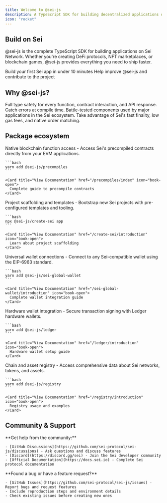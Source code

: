 ```yaml
---
title: Welcome to @sei-js
description: A TypeScript SDK for building decentralized applications on Sei
icon: "rocket"
---
```


## Build on Sei

@sei-js is the complete TypeScript SDK for building applications on Sei Network. Whether you're creating DeFi protocols, NFT marketplaces, or blockchain games, @sei-js provides everything you need to ship faster.

<CardGroup cols={2}>
  <Card title="Quick Start" href="/overview" icon="play">
    Build your first Sei app in under 10 minutes
  </Card>
  <Card title="Contributing" href="/contributing" icon="code">
    Help improve @sei-js and contribute to the project
  </Card>
</CardGroup>

## Why @sei-js?

<Steps>
  <Step title="Complete TypeScript support">
    Full type safety for every function, contract interaction, and API response. Catch errors at compile time.
  </Step>
  <Step title="Production ready">
    Battle-tested components used by major applications in the Sei ecosystem.
  </Step>
  <Step title="Optimized for Sei">
    Take advantage of Sei's fast finality, low gas fees, and native order matching.
  </Step>
</Steps>

## Package ecosystem

<AccordionGroup>
  <Accordion title="@sei-js/precompiles" icon="microchip">
    Native blockchain function access - Access Sei's precompiled contracts directly from your EVM applications.
    
    ```bash
    yarn add @sei-js/precompiles
    ```
    
    <Card title="View Documentation" href="/precompiles/index" icon="book-open">
      Complete guide to precompile contracts
    </Card>
  </Accordion>
  <Accordion title="@sei-js/create-sei" icon="hammer">
    Project scaffolding and templates - Bootstrap new Sei projects with pre-configured templates and tooling.
    
    ```bash
    npx @sei-js/create-sei app
    ```
    
    <Card title="View Documentation" href="/create-sei/introduction" icon="book-open">
      Learn about project scaffolding
    </Card>
  </Accordion>
  <Accordion title="@sei-js/sei-global-wallet" icon="wallet">
    Universal wallet connections - Connect to any Sei-compatible wallet using the EIP-6963 standard.
    
    ```bash
    yarn add @sei-js/sei-global-wallet
    ```
    
    <Card title="View Documentation" href="/sei-global-wallet/introduction" icon="book-open">
      Complete wallet integration guide
    </Card>
  </Accordion>
  <Accordion title="@sei-js/ledger" icon="shield">
    Hardware wallet integration - Secure transaction signing with Ledger hardware wallets.
    
    ```bash
    yarn add @sei-js/ledger
    ```
    
    <Card title="View Documentation" href="/ledger/introduction" icon="book-open">
      Hardware wallet setup guide
    </Card>
  </Accordion>
  <Accordion title="@sei-js/registry" icon="database">
    Chain and asset registry - Access comprehensive data about Sei networks, tokens, and assets.
    
    ```bash
    yarn add @sei-js/registry
    ```
    
    <Card title="View Documentation" href="/registry/introduction" icon="book-open">
      Registry usage and examples
    </Card>
  </Accordion>
</AccordionGroup>

## Community & Support

<Tabs>
  <Tab title="Developer Resources">
    **Get help from the community:**
    
    - [GitHub Discussions](https://github.com/sei-protocol/sei-js/discussions) - Ask questions and discuss features
    - [Discord](https://discord.gg/sei) - Join the Sei developer community
    - [Official Documentation](https://docs.sei.io) - Complete Sei protocol documentation
  </Tab>
  <Tab title="Report Issues">
    **Found a bug or have a feature request?**
    
    - [GitHub Issues](https://github.com/sei-protocol/sei-js/issues) - Report bugs and request features
    - Include reproduction steps and environment details
    - Check existing issues before creating new ones
  </Tab>
</Tabs>
